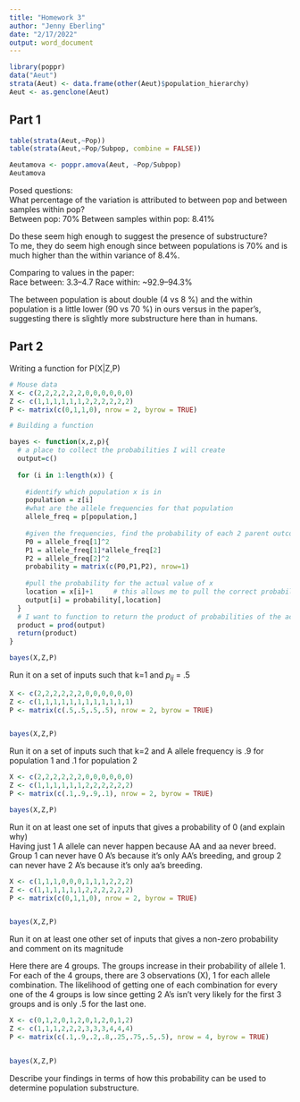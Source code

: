 ---
title: "Homework 3"
author: "Jenny Eberling"
date: "2/17/2022"
output: word_document
---

```{r setup, include=FALSE}
library(poppr)
data("Aeut")
strata(Aeut) <- data.frame(other(Aeut)$population_hierarchy)
Aeut <- as.genclone(Aeut)
```

## Part 1

```{r}
table(strata(Aeut,~Pop))
table(strata(Aeut,~Pop/Subpop, combine = FALSE))
```

```{r}
Aeutamova <- poppr.amova(Aeut, ~Pop/Subpop)
Aeutamova
```

Posed questions:  
What percentage of the variation is attributed to between pop and between samples within pop?  
Between pop: 70%
Between samples within pop: 8.41%

Do these seem high enough to suggest the presence of substructure?  
To me, they do seem high enough since between populations is 70% and is much higher than the within variance of 8.4%.  

Comparing to values in the paper:  
Race between: 3.3–4.7
Race within: ~92.9–94.3%

The between population is about double (4 vs 8 %) and the within population is a little lower (90 vs 70 %) in ours versus in the paper's, suggesting there is slightly more substructure here than in humans.


## Part 2 

Writing a function for P(X|Z,P)  

```{r }
# Mouse data
X <- c(2,2,2,2,2,2,0,0,0,0,0,0)
Z <- c(1,1,1,1,1,1,2,2,2,2,2,2)
P <- matrix(c(0,1,1,0), nrow = 2, byrow = TRUE)

# Building a function

bayes <- function(x,z,p){
  # a place to collect the probabilities I will create
  output=c()
  
  for (i in 1:length(x)) { 
  
    #identify which population x is in
    population = z[i]
    #what are the allele frequencies for that population
    allele_freq = p[population,]
    
    #given the frequencies, find the probability of each 2 parent outcome
    P0 = allele_freq[1]^2
    P1 = allele_freq[1]*allele_freq[2]
    P2 = allele_freq[2]^2
    probability = matrix(c(P0,P1,P2), nrow=1)
    
    #pull the probability for the actual value of x
    location = x[i]+1     # this allows me to pull the correct probability out of the matrix
    output[i] = probability[,location]
  }
  # I want to function to return the product of probabilities of the actual values
  product = prod(output)
  return(product) 
}

bayes(X,Z,P)

```

Run it on a set of inputs such that k=1 and $p_{ij}$ = .5

```{r }
X <- c(2,2,2,2,2,2,0,0,0,0,0,0)
Z <- c(1,1,1,1,1,1,1,1,1,1,1,1)
P <- matrix(c(.5,.5,.5,.5), nrow = 2, byrow = TRUE)


bayes(X,Z,P)

```

Run it on a set of inputs such that k=2 and A allele frequency is .9 for population 1 and .1 for population 2

```{r}
X <- c(2,2,2,2,2,2,0,0,0,0,0,0)
Z <- c(1,1,1,1,1,1,2,2,2,2,2,2)
P <- matrix(c(.1,.9,.9,.1), nrow = 2, byrow = TRUE)

bayes(X,Z,P)
```

Run it on at least one set of inputs that gives a probability of 0 (and explain why)  
Having just 1 A allele can never happen because AA and aa never breed. Group 1 can never have 0 A's because it's only AA's breeding, and group 2 can never have 2 A's because it's only aa's breeding.

```{r}
X <- c(1,1,1,0,0,0,1,1,1,2,2,2)
Z <- c(1,1,1,1,1,1,2,2,2,2,2,2)
P <- matrix(c(0,1,1,0), nrow = 2, byrow = TRUE)


bayes(X,Z,P)
```

Run it on at least one other set of inputs that gives a non-zero probability and comment on its magnitude

Here there are 4 groups. The groups increase in their probability of allele 1. For each of the 4 groups, there are 3 observations (X), 1 for each allele combination. The likelihood of getting one of each combination for every one of the 4 groups is low since getting 2 A's isn't very likely for the first 3 groups and is only .5 for the last one. 

```{r}
X <- c(0,1,2,0,1,2,0,1,2,0,1,2)
Z <- c(1,1,1,2,2,2,3,3,3,4,4,4)
P <- matrix(c(.1,.9,.2,.8,.25,.75,.5,.5), nrow = 4, byrow = TRUE)


bayes(X,Z,P)
```


Describe your findings in terms of how this probability can be used to determine population substructure.  





